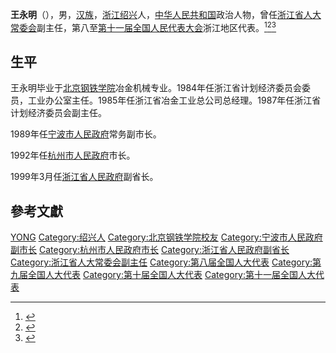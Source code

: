 {{Otheruses|王永明}}

'''王永明'''（{{bd|1950年||}}），男，[[汉族|汉族]]，[[浙江|浙江]][[绍兴|绍兴]]人，[[中华人民共和国|中华人民共和国]]政治人物，曾任[[浙江省人大常委会|浙江省人大常委会]]副主任，第八至[[第十一届全国人民代表大会|第十一届全国人民代表大会]]浙江地区代表。<ref>{{cite web|author=新华网|title=第十一届全国人大代表|url=http://news.xinhuanet.com/ziliao/2008-03/03/content_7708230.htm?node=36628|publisher=新华网|accessdate=2014-01-07|archive-date=2014-01-10|archive-url=https://web.archive.org/web/20140110211415/http://news.xinhuanet.com/ziliao/2008-03/03/content_7708230.htm?node=36628|dead-url=no}}</ref><ref>{{cite news|title=王永明作省人民代表大会常务委员会工作报告|url=http://www.zjrd.gov.cn/portal/Desktop.aspx?PATH=cnzjrd/sy/syxxllnew&G_id=2e829a6e-6956-467c-950d-4c130f90ebaf&T_id=Cms_Info|accessdate=2014-03-21|newspaper=浙江省人大常委会|deadurl=yes|archiveurl=https://web.archive.org/web/20140321125139/http://www.zjrd.gov.cn/portal/Desktop.aspx?PATH=cnzjrd%2Fsy%2Fsyxxllnew&G_id=2e829a6e-6956-467c-950d-4c130f90ebaf&T_id=Cms_Info|archivedate=2014-03-21}}</ref><ref>{{cite news|title=全国人大代表信息-王永明|url= http://210.82.31.1:8084/delegate/viewDelegate.action?dbid=110859|accessdate=2013-04-05|newspaper=全国人大网}}</ref>

== 生平 ==
王永明毕业于[[北京钢铁学院|北京钢铁学院]]冶金机械专业。1984年任浙江省计划经济委员会委员，工业办公室主任。1985年任浙江省冶金工业总公司总经理。1987年任浙江省计划经济委员会副主任。

1989年任[[宁波市人民政府|宁波市人民政府]]常务副市长。

1992年任[[杭州市人民政府|杭州市人民政府]]市长。

1999年3月任[[浙江省人民政府|浙江省人民政府]]副省长。

== 參考文獻 ==
{{reflist}}

{{杭州市市长}}

{{Authority control}}
{{DEFAULTSORT:Wang王}}
[[Category:王姓|YONG]]
[[Category:绍兴人|Category:绍兴人]]
[[Category:北京钢铁学院校友|Category:北京钢铁学院校友]]
[[Category:宁波市人民政府副市长|Category:宁波市人民政府副市长]]
[[Category:杭州市人民政府市长|Category:杭州市人民政府市长]]
[[Category:浙江省人民政府副省长|Category:浙江省人民政府副省长]]
[[Category:浙江省人大常委会副主任|Category:浙江省人大常委会副主任]]
[[Category:第八届全国人大代表|Category:第八届全国人大代表]]
[[Category:第九届全国人大代表|Category:第九届全国人大代表]]
[[Category:第十届全国人大代表|Category:第十届全国人大代表]]
[[Category:第十一届全国人大代表|Category:第十一届全国人大代表]]